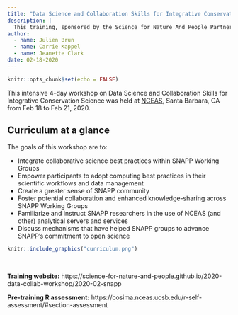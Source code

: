 ```yaml
---
title: "Data Science and Collaboration Skills for Integrative Conservation Science"
description: |
  This training, sponsored by the Science for Nature And People Partnership (SNAPP), aims to bring together the SNAPP and NCEAS postdoctoral associates to foster communities and collaboration, as well as promote scientific computing and open science best practices.
author:
  - name: Julien Brun
  - name: Carrie Kappel
  - name: Jeanette Clark
date: 02-18-2020
---
```



```r
knitr::opts_chunk$set(echo = FALSE)
```

This intensive 4-day workshop on Data Science and Collaboration Skills for Integrative Conservation Science was held at [NCEAS](https://www.nceas.ucsb.edu/), Santa Barbara, CA from Feb 18 to Feb 21, 2020.

## Curriculum at a glance 

The goals of this workshop are to:

- Integrate collaborative science best practices within SNAPP Working Groups
- Empower participants to adopt computing best practices in their scientific workflows and data management
- Create a greater sense of SNAPP community
- Foster potential collaboration and enhanced knowledge-sharing across SNAPP Working Groups
- Familiarize and instruct SNAPP researchers in the use of NCEAS (and other) analytical servers and services
- Discuss mechanisms that have helped SNAPP groups to advance SNAPP’s commitment to open science

```r
knitr::include_graphics("curriculum.png")
```

<br>

**Training website:**
https://science-for-nature-and-people.github.io/2020-data-collab-workshop/2020-02-snapp

**Pre-training R assessment:** https://cosima.nceas.ucsb.edu/r-self-assessment/#section-assessment
